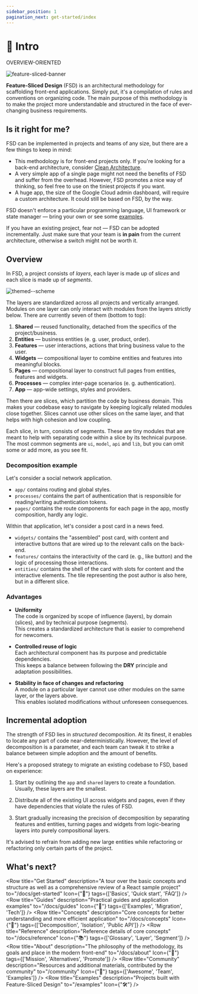 ```yaml
---
sidebar_position: 1
pagination_next: get-started/index
---
```


# 🔎 Intro

<span class="badge badge--secondary margin-bottom--md">OVERVIEW-ORIENTED</span>

![feature-sliced-banner](/img/banner.jpg)

**Feature-Sliced Design** (FSD) is an architectural methodology for scaffolding front-end applications. Simply put, it's a compilation of rules and conventions on organizing code. The main purpose of this methodology is to make the project more understandable and structured in the face of ever-changing business requirements.

## Is it right for me?

FSD can be implemented in projects and teams of any size, but there are a few things to keep in mind:

- This methodology is for front-end projects only. If you're looking for a back-end architecture, consider [Clean Architecture][refs-clean-architecture].
- A very simple app of a single page might not need the benefits of FSD and suffer from the overhead. However, FSD promotes a nice way of thinking, so feel free to use on the tiniest projects if you want.
- A huge app, the size of the Google Cloud admin dashboard, will require a custom architecture. It could still be based on FSD, by the way.

FSD doesn't enforce a particular programming language, UI framework or state manager — bring your own or see some [examples][refs-examples].

If you have an existing project, fear not — FSD can be adopted incrementally. Just make sure that your team is **in&nbsp;pain** from the current architecture, otherwise a switch might not be worth it. <!-- For migration guidance, see the Migration section. TODO: add the migration section and link to it here -->

## Overview

In FSD, a project consists of _layers_, each layer is made up of _slices_ and each slice is made up of _segments_. 

![themed--scheme](/img/visual_schema.jpg)

The layers are standardized across all projects and vertically arranged. Modules on one layer can only interact with modules from the layers strictly below. There are currently seven of them (bottom to top):

1. **Shared** — reused functionality, detached from the specifics of the project/business.
2. **Entities** — business entities (e. g. user, product, order).
3. **Features** — user interactions, actions that bring business value to the user.
4. **Widgets** — compositional layer to combine entities and features into meaningful blocks.
5. **Pages** — compositional layer to construct full pages from entities, features and widgets.
6. **Processes** — complex inter-page scenarios (e. g. authentication). 
7. **App** — app-wide settings, styles and providers.

Then there are slices, which partition the code by business domain. This makes your codebase easy to navigate by keeping logically related modules close together. Slices cannot use other slices on the same layer, and that helps with high cohesion and low coupling.

Each slice, in turn, consists of segments. These are tiny modules that are meant to help with separating code within a slice by its technical purpose. The most common segments are `ui`, `model`, `api` and `lib`, but you can omit some or add more, as you see fit.

### Decomposition example

Let's consider a social network application.

* `app/` contains routing and global styles.
* `processes/` contains the part of authentication that is responsible for reading/writing authentication tokens.
* `pages/` contains the route components for each page in the app, mostly composition, hardly any logic.

Within that application, let's consider a post card in a news feed.

* `widgets/` contains the "assembled" post card, with content and interactive buttons that are wired up to the relevant calls on the back-end.
* `features/` contains the interactivity of the card (e. g., like button) and the logic of processing those interactions.
* `entities/` contains the shell of the card with slots for content and the interactive elements. The tile representing the post author is also here, but in a different slice.

### Advantages

- **Uniformity**  
  The code is organized by scope of influence (layers), by domain (slices), and by technical purpose (segments).  
  This creates a standardized architecture that is easier to comprehend for newcomers.

- **Controlled reuse of logic**  
  Each architectural component has its purpose and predictable dependencies.  
  This keeps a balance between following the **DRY** principle and adaptation possibilities. 

- **Stability in face of changes and refactoring**  
  A module on a particular layer cannot use other modules on the same layer, or the layers above.  
  This enables isolated modifications without unforeseen consequences.


## Incremental adoption

The strength of FSD lies in _structured_ decomposition. At its finest, it enables to locate any part of code near-deterministically. However, the level of decomposition is a parameter, and each team can tweak it to strike a balance between simple adoption and the amount of benefits.

Here's a proposed strategy to migrate an existing codebase to FSD, based on experience:

1. Start by outlining the `app` and `shared` layers to create a foundation. Usually, these layers are the smallest.

2. Distribute all of the existing UI across widgets and pages, even if they have dependencies that violate the rules of FSD.

3. Start gradually increasing the precision of decomposition by separating features and entities, turning pages and widgets from logic-bearing layers into purely compositional layers.

It's advised to refrain from adding new large entities while refactoring or refactoring only certain parts of the project.


## What's next?


<Row 
    title="Get Started" 
    description="A tour over the basic concepts and structure as well as a comprehensive review of a React sample project"
    to="/docs/get-started"
    Icon={"🚀"}
    tags={['Basics', 'Quick start', 'FAQ']}
/>
<Row 
    title="Guides" 
    description="Practical guides and application examples"
    to="/docs/guides"
    Icon={"🎯"}
    tags={['Examples', 'Migration', 'Tech']}
/>
<Row 
    title="Concepts" 
    description="Core concepts for better understanding and more efficient application"
    to="/docs/concepts"
    Icon={"🧩"}
    tags={['Decomposition', 'Isolation', 'Public API']}
/>
<Row 
    title="Reference" 
    description="Reference details of core concepts"
    to="/docs/reference"
    Icon={"📚"}
    tags={['Glossary', 'Layer', 'Segment']}
/>
<Row 
    title="About" 
    description="The philosophy of the methodology, its goals and place in the modern front-end"
    to="/docs/about"
    Icon={"🍰"}
    tags={['Mission', 'Alternatives', 'Promote']}
/>
<Row 
    title="Community" 
    description="Resources and additional materials, contributed by the community"
    to="/community"
    Icon={"💫"}
    tags={['Awesome', 'Team', 'Examples']}
/>
<Row 
    title="Examples" 
    description="Projects built with Feature-Sliced Design"
    to="/examples"
    Icon={"🛠"}
/>

[refs-examples]: /examples

[refs-clean-architecture]: https://medium.com/codex/clean-architecture-for-dummies-df6561d42c94
